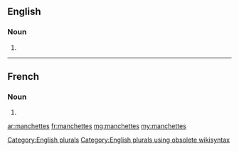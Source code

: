 ==English==

===Noun===
{{head|en}}

# {{plural of|manchette}}

[[Category:English plurals]][[Category:English plurals using obsolete wikisyntax]]

----

==French==

===Noun===
{{head|fr|plural}} {{f-p}}

# {{plural of|manchette|lang=fr}}

[[ar:manchettes]]
[[fr:manchettes]]
[[mg:manchettes]]
[[my:manchettes]]